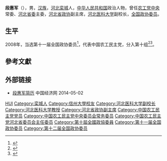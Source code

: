 '''段惠军'''（{{bd|1955年|11月|}}），男，[[汉族|汉族]]，[[河北省|河北]][[栾城区|栾城]]人，[[中华人民共和国|中华人民共和国]]政治人物，曾任[[中国农工民主党|农工党]][[中国农工民主党中央委员会|中央]]常委、[[中国农工民主党河北省委员会|河北省委]]主委，[[中国人民政治协商会议河北省委员会|河北省政协]]副主席，[[河北医科大学|河北医科大学]]副校长，[[中国人民政治协商会议全国委员会|全国政协委员]]。

== 生平 ==
2008年，当选第十一届全国政协委员<ref>{{cite news|title=第十一届全国政协委员名单|url=http://www.indaa.com.cn/zt/2009qglh/zxzs/200903/t20090303_127573.html|accessdate=2013-04-09|newspaper=新华社北京1月25日电 中国人民政治协商会议第十一届全国委员会委员名单(共2237人，2008年1月25日政协第十届全国委员会常务委员会第二十次会议通过)|date=2008年1月25日|deadurl=yes|archiveurl=https://web.archive.org/web/20130928014403/http://www.indaa.com.cn/zt/2009qglh/zxzs/200903/t20090303_127573.html|archivedate=2013年9月28日}}</ref>，代表中国农工民主党，分入第十组<ref>{{cite news|title=全国政协信息-段惠军|url=http://www.cppcc.gov.cn/CMS/wylibary/showJcwyxtInfoWylibary.action?tabJcwyxt.guid=11W0003680&wytype=wjwy|accessdate=2013-04-11|newspaper=全国政协委员会|archive-date=2019-06-05|archive-url=https://web.archive.org/web/20190605181626/http://www.cppcc.gov.cn/CMS/wylibary/showJcwyxtInfoWylibary.action?tabJcwyxt.guid=11W0003680&wytype=wjwy|dead-url=no}}</ref><ref>{{cite web|title=段惠军委员：治霾减排后续问题也应重视金|url=http://hj.ce.cn/gdxw/201403/13/t20140313_1466894.shtml|accessdate=2014-06-02|date=2014-03-13|publisher=[[中国经济网|中国经济网]]|archiveurl=https://web.archive.org/web/20150701042940/http://hj.ce.cn/gdxw/201403/13/t20140313_1466894.shtml|archivedate=2015-07-01|deadurl=yes}}</ref>。

== 參考文獻 ==
{{reflist}}

== 外部链接 ==
* [http://district.ce.cn/newarea/sddy/201301/30/t20130130_24079947_2.shtml 段惠军简历] {{Wayback|url=http://district.ce.cn/newarea/sddy/201301/30/t20130130_24079947_2.shtml |date=20190607175549 }} 中国经济网 2014-05-02

{{Navboxes 
| title  = 段惠军在[[中国农工民主党|中国农工民主党]]的职务
| list1  =
{{中国农工民主党第十三届中央委员会}}
{{中国农工民主党第十四届中央委员会}}
{{中国农工民主党第十五届中央委员会}}
}}

{{Authority control}}
{{DEFAULTSORT:Duan段}}
[[Category:段姓|HUI]]
[[Category:栾城人|Category:栾城人]]
[[Category:信州大學校友|Category:信州大學校友]]
[[Category:河北医科大学副校长|Category:河北医科大学副校长]]
[[Category:河北医科大学教授|Category:河北医科大学教授]]
[[Category:河北省政协副主席|Category:河北省政协副主席]]
[[Category:中国农工民主党党员|Category:中国农工民主党党员]]
[[Category:中国农工民主党中央委员会常务委员|Category:中国农工民主党中央委员会常务委员]]
[[Category:中国农工民主党河北省委员会主任委员|Category:中国农工民主党河北省委员会主任委员]]
[[Category:第十屆全國政協委員|Category:第十屆全國政協委員]]
[[Category:第十一届全国政协委员|Category:第十一届全国政协委员]]
[[Category:第十二届全国政协委员|Category:第十二届全国政协委员]]
